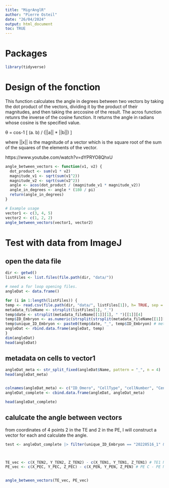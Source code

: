 ```yaml
---
title: "MigrAnglR"
author: "Pierre Osteil"
date: "26/04/2024"
output: html_document
toc: TRUE
---
```


# Packages

```r
library(tidyverse)
```



# Design of the fonction

This function calculates the angle in degrees between two vectors by taking the dot product of the vectors, dividing it by the product of their magnitudes, and then taking the arccosine of the result. The acros function retunrs  the inverse of the cosine function. It returns the angle in radians whose cosine is the specified value.

θ = cos-1 [ (a. b) / (||a|| * ||b||) ] 

where ||x|| is the magnitude of a vector which is the square root of the sum of the squares of the elements of the vector.

https://www.youtube.com/watch?v=dYPRYO8QhxU

```r
angle_between_vectors <- function(v1, v2) {
  dot_product <- sum(v1 * v2)
  magnitude_v1 <- sqrt(sum(v1^2))
  magnitude_v2 <- sqrt(sum(v2^2))
  angle <- acos(dot_product / (magnitude_v1 * magnitude_v2))
  angle_in_degrees <- angle * (180 / pi)
  return(angle_in_degrees)
}

# Example usage
vector1 <- c(3, 4, 5)
vector2 <- c(1, 2, 2)
angle_between_vectors(vector1, vector2)

```

# Test with data from ImageJ
## open the data file
```r
dir <- getwd()
listFiles <- list.files(file.path(dir, "data/"))

# need a for loop opening files.
angleDat <- data.frame()

for (i in 1:length(listFiles)) {
temp <- read.csv(file.path(dir, "data/", listFiles[1]), h= TRUE, sep = ";")
metadata_fileName <- strsplit(listFiles[1], "_")
temp$date <- strsplit(metadata_fileName[[1]][1], " ")[[1]][4]
temp$ID_Embryon <- as.numeric(strsplit(strsplit(metadata_fileName[[1]][4], "-")[[1]][2], ".", fixed = T)[[1]][1])
temp$unique_ID_Embryon <- paste0(temp$date, "_", temp$ID_Embryon) # metadata on embryo name
angleDat <- rbind.data.frame(angleDat, temp)
}
dim(angleDat)
head(angleDat)
```

## metadata on cells to vector1

```r
angleDat_meta <- str_split_fixed(angleDat$Name, pattern = "_", n = 4)
head(angleDat_meta)


colnames(angleDat_meta) <- c("ID_Omero", "CellType", "cellNumber", "CentreName")
angleDat_complete <- cbind.data.frame(angleDat, angleDat_meta)

head(angleDat_complete)
```

## calulcate the angle between vectors

from coordinates of 4 points 2 in the TE and 2 in the PE, I will construct a vector for each and calculate the angle.   
```r

test <- angleDat_complete |> filter(unique_ID_Embryon == "20220516_1" & cellNumber == 1)



TE_vec <- c(X_TEN2, Y_TEN2, Z_TEN2) - c(X_TEN1, Y_TEN1, Z_TEN1) # TE1 N2 - TE1 N1
PE_vec <- c(X_PEC, Y_PEC, Z_PEC) - c(X_PEN, Y_PEN, Z_PEN) # PE C - PE N


angle_between_vectors(TE_vec, PE_vec)

```